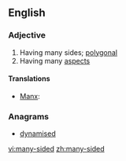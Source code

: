 ==English==

===Adjective===
{{en-adj|head=[[many]]-[[sided]]}}

# Having many sides; [[polygonal]]
# Having many [[aspect]]s

====Translations====
{{trans-top|having many sides}}
* [[Manx]]: {{t-|gv|yl-heuagh}}
{{trans-mid}}
{{trans-bottom}}

===Anagrams===
* [[dynamised#English|dynamised]]

[[vi:many-sided]]
[[zh:many-sided]]